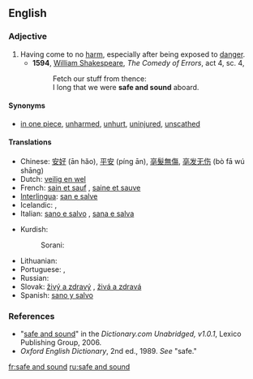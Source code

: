 ==English==
===Adjective===
{{en-adj|pos=[[safe]] [[and]] [[sound]]|-}}

#Having come to no [[harm]], especially after being exposed to [[danger]].
#*'''1594''', [[w:William_Shakespeare|William Shakespeare]], ''The Comedy of Errors'', act 4, sc. 4,
#*:Fetch our stuff from thence:
#*:I long that we were '''safe and sound''' aboard.

====Synonyms====
*[[in one piece]], [[unharmed]], [[unhurt]], [[uninjured]], [[unscathed]]

====Translations====
{{top}}
* Chinese: [[安好]] (ān hǎo), [[平安]] (píng ān), [[亳髮無傷]], [[亳发无伤]] (bò fā wú shāng)
* Dutch: [[veilig en wel]]
* French: [[sain et sauf]] {{m}}, [[saine et sauve]] {{f}}
* [[Interlingua]]: [[san e salve]]
* Icelandic: {{t-|is|heill á húfi|m}}, {{t-|is|heilu og höldnu}}
* Italian: [[sano e salvo]] {{m}}, [[sana e salva]] {{f}}
{{mid}}
* Kurdish: 
*: Sorani: {{t|ku|ساغ و سه‌لیم|tr=sAgh u saleem|sc=ku-Arab}}
* Lithuanian: {{t-|lt|sveikas ir gyvas|xs=Lithuanian}}
* Portuguese: {{t-|pt|são e salvo|m}}, {{t-|pt|sã e salva|f}}
* Russian: {{t-|ru|в целости и сохранности|tr=v tsélosti i sokhránnosti|sc=Cyrl}}
* Slovak: [[živý a zdravý]] {{m}}, [[živá a zdravá]] {{f}}
* Spanish: [[sano y salvo]]
{{bottom}}

===References===
*"[http://dictionary.reference.com/search?r=2&q=safe%20and%20sound safe and sound]" in the ''Dictionary.com Unabridged, v1.0.1'', Lexico Publishing Group, 2006.
*''Oxford English Dictionary'', 2nd ed., 1989.  ''See'' "safe."

[[fr:safe and sound]]
[[ru:safe and sound]]